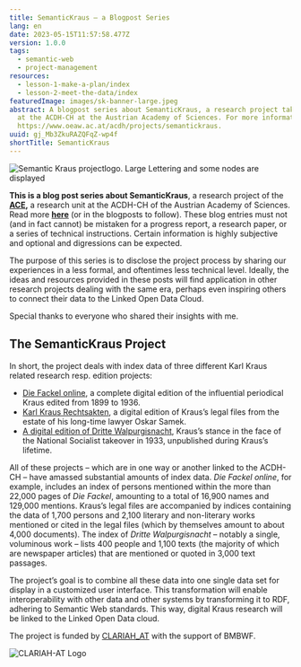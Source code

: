```yaml
---
title: SemanticKraus – a Blogpost Series
lang: en
date: 2023-05-15T11:57:58.477Z
version: 1.0.0
tags:
  - semantic-web
  - project-management
resources:
  - lesson-1-make-a-plan/index
  - lesson-2-meet-the-data/index
featuredImage: images/sk-banner-large.jpeg
abstract: A blogpost series about SemanticKraus, a research project taking place
  at the ACDH-CH at the Austrian Academy of Sciences. For more information, see
  https://www.oeaw.ac.at/acdh/projects/semantickraus.
uuid: gj_Mb3ZkuRAZQFqZ-wp4f
shortTitle: SemanticKraus
---
```

![Semantic Kraus projectlogo. Large Lettering and some nodes are displayed](images/sk-banner-large.jpeg)

**This is a blog post series about SemanticKraus**, a research project of the **[ACE](https://www.oeaw.ac.at/acdh/ace/austrian-corpora-and-editions),** a research unit at the ACDH-CH of the Austrian Academy of Sciences. Read more **[here](https://www.oeaw.ac.at/acdh/projects/semantickraus)** (or in the blogposts to follow). These blog entries must not (and in fact cannot) be mistaken for a progress report, a research paper, or a series of technical instructions. Certain information is highly subjective and optional and digressions can be expected.

The purpose of this series is to disclose the project process by sharing our experiences in a less formal, and oftentimes less technical level. Ideally, the ideas and resources provided in these posts will find application in other research projects dealing with the same era, perhaps even inspiring others to connect their data to the Linked Open Data Cloud.

Special thanks to everyone who shared their insights with me.

## The SemanticKraus Project

In short, the project deals with index data of three different Karl Kraus related research resp. edition projects:

- [Die Fackel online](https://fackel.oeaw.ac.at), a complete digital edition of the influential periodical Kraus edited from 1899 to 1936.
- [Karl Kraus Rechtsakten](https://www.kraus.wienbibliothek.at), a digital edition of Kraus’s legal files from the estate of his long-time lawyer Oskar Samek. 
- [A digital edition of Dritte Walpurgisnacht](http://kraus1933.ace.oeaw.ac.at), Kraus’s stance in the face of the National Socialist takeover in 1933, unpublished during Kraus’s lifetime. 

All of these projects – which are in one way or another linked to the ACDH-CH – have amassed substantial amounts of index data. _Die Fackel online_, for example, includes an index of persons mentioned within the more than 22,000 pages of _Die Fackel_, amounting to a total of 16,900 names and 129,000 mentions. Kraus’s legal files are accompanied by indices containing the data of 1,700 persons and 2,100 literary and non-literary works mentioned or cited in the legal files (which by themselves amount to about 4,000 documents). The index of _Dritte Walpurgisnacht_ – notably a single, voluminous work – lists 400 people and 1,100 texts (the majority of which are newspaper articles) that are mentioned or quoted in 3,000 text passages. 

The project’s goal is to combine all these data into one single data set for display in a customized user interface. This transformation will enable interoperability with other data and other systems by transforming it to RDF, adhering to Semantic Web standards. This way, digital Kraus research will be linked to the Linked Open Data cloud.

The project is funded by [CLARIAH_AT](https://digital-humanities.at/de/dha/clariah-at) with the support of BMBWF.

![](images/clariah_at.png "CLARIAH-AT Logo")